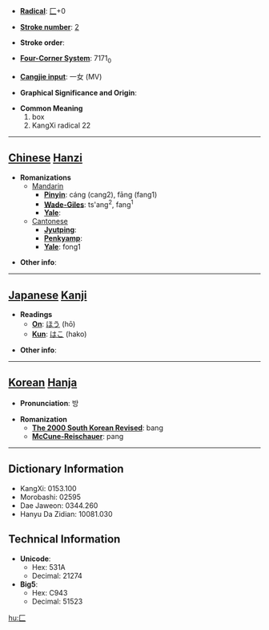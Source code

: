 * '''[[Wiktionary:Chinese radical index| Radical]]''': [[Wiktionary:Chinese radical index 匚|匚]]+0

* '''[[Wiktionary:Chinese total strokes index|Stroke number]]''': [[Wiktionary:Chinese total strokes index 2|2]]

* '''Stroke order''': 

* '''[[Wiktionary:Chinese four corner index|Four-Corner System]]''': 7171<sub>0</sub>

* '''[[Wiktionary:Chinese Cangjie index|Cangjie input]]''': 一女 (MV)

* '''Graphical Significance and Origin''': 

* '''Common Meaning'''
*#box
*# KangXi radical 22


----

== [[Chinese]] [[Hanzi]] ==

* '''Romanizations'''
** [[Mandarin]]
*** '''[[Pinyin]]''': cáng (cang2), fāng (fang1)
*** '''[[Wade-Giles]]''': ts'ang<sup>2</sup>, fang<sup>1</sup>
*** '''[[Yale]]''': 
**[[Cantonese]]
***'''[[Jyutping]]''':
***'''[[Penkyamp]]''': 
***'''[[Yale]]''': fong1

* '''Other info''': 

----

== [[Japanese]] [[Kanji]] ==

* '''Readings'''
** '''[[On]]''': [[ほう]] (hō)
** '''[[Kun]]''': [[はこ]] (hako)

* '''Other info''':  

----

== [[Korean]] [[Hanja]] ==

* '''Pronunciation''': 방

* '''Romanization'''
** '''[[The 2000 South Korean Revised Romanization|The 2000 South Korean Revised]]''': bang
** '''[[McCune-Reischauer]]''': pang

----

== Dictionary Information ==

* KangXi: 0153.100
* Morobashi: 02595
* Dae Jaweon: 0344.260
* Hanyu Da Zidian: 10081.030

== Technical Information ==

* '''Unicode''':
** Hex: 531A
** Decimal: 21274
* '''Big5''':
** Hex: C943
** Decimal: 51523

[[hu:匚]]